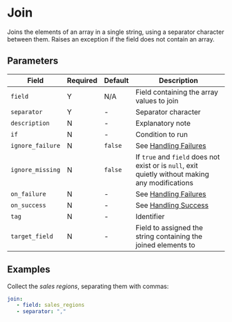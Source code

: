 # Join

<Synopsis>
Joins the elements of an array in a single string, using a separator character between them. Raises an exception if the field does not contain an array.
</Synopsis>

## Parameters

|Field|Required|Default|Description|
|---|---|---|---|
|`field`|Y|N/A|Field containing the array values to join|
|`separator`|Y|-|Separator character|
|`description`|N|-|Explanatory note|
|`if`|N|-|Condition to run|
|`ignore_failure`|N|`false`|See [Handling Failures](../handling-failures.mdx)|
|`ignore_missing`|N|`false`|If `true` and `field` does not exist or is `null`, exit quietly without making any modifications|
|`on_failure`|N|-|See [Handling Failures](../handling-failures.mdx)|
|`on_success`|N|-|See [Handling Success](../handling-success.mdx)|
|`tag`|N|-|Identifier|
|`target_field`|N|-|Field to assigned the string containing the joined elements to|

## Examples

Collect the _sales regions_, separating them with commas:

```yaml
join:
   - field: sales_regions
   - separator: ","
```
